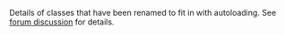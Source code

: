 Details of classes that have been renamed to fit in with autoloading. See [forum discussion](https://moodle.org/mod/forum/discuss.php?d=262403) for details.
